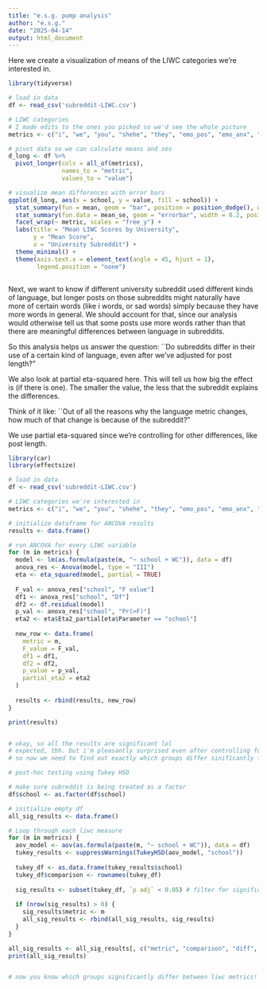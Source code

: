 ```yaml
---
title: "e.s.g. pump analysis"
author: "e.s.g."
date: "2025-04-14"
output: html_document
---
```


Here we create a visualization of means of the LIWC categories we're interested in.
```r

library(tidyverse)

# load in data
df <- read_csv('subreddit-LIWC.csv')

# LIWC categories 
# I made edits to the ones you picked so we'd see the whole picture
metrics <- c("i", "we", "you", "shehe", "they", "emo_pos", "emo_anx", "emo_sad",  "emo_anger", "prosocial", "affiliation", "work")

# pivot data so we can calculate means and ses
d_long <- df %>%
  pivot_longer(cols = all_of(metrics),
               names_to = "metric",
               values_to = "value")

# visualize mean differences with error bars
ggplot(d_long, aes(x = school, y = value, fill = school)) +
  stat_summary(fun = mean, geom = "bar", position = position_dodge(), width = 0.7) +
  stat_summary(fun.data = mean_se, geom = "errorbar", width = 0.2, position = position_dodge(.7)) +
  facet_wrap(~ metric, scales = "free_y") +
  labs(title = "Mean LIWC Scores by University",
       y = "Mean Score",
       x = "University Subreddit") +
  theme_minimal() +
  theme(axis.text.x = element_text(angle = 45, hjust = 1),
        legend.position = "none")



```


Next, we want to know if different university subreddit used different kinds of language, but longer posts on those subreddits might naturally have more of certain words (like i words, or sad words) simply because they have more words in general.
We should account for that, since our analysis would otherwise tell us that some posts use more words rather than that there are meaningful differences between language in subreddits.

So this analysis helps us answer the question:
``Do subreddits differ in their use of a certain kind of language, even after we've adjusted for post length?"

We also look at partial eta-squared here. This will tell us how big the effect is (if there is one). The smaller the value, the less that the subreddit explains the differences.

Think of it like:
``Out of all the reasons why the language metric changes, how much of that change is because of the subreddit?"

We use partial eta-squared since we're controlling for other differences, like post length.
```r

library(car)
library(effectsize)

# load in data
df <- read_csv('subreddit-LIWC.csv')

# LIWC categories we're interested in
metrics <- c("i", "we", "you", "shehe", "they", "emo_pos", "emo_anx", "emo_sad",  "emo_anger", "prosocial", "affiliation", "work")

# initialize dataframe for ANCOVA results
results <- data.frame() 

# run ANCOVA for every LIWC variable
for (m in metrics) {
  model <- lm(as.formula(paste(m, "~ school + WC")), data = df)
  anova_res <- Anova(model, type = "III")
  eta <- eta_squared(model, partial = TRUE)
  
  F_val <- anova_res["school", "F value"]
  df1 <- anova_res["school", "Df"]
  df2 <- df.residual(model)
  p_val <- anova_res["school", "Pr(>F)"]
  eta2 <- eta$Eta2_partial[eta$Parameter == "school"]
  
  new_row <- data.frame(
    metric = m,
    F_value = F_val,
    df1 = df1,
    df2 = df2,
    p_value = p_val,
    partial_eta2 = eta2
  )
  
  results <- rbind(results, new_row)
}

print(results)


# okay, so all the results are significant lol
# expected, tbh. but i'm pleasantly surprised even after controlling for word count
# so now we need to find out exactly which groups differ sinificantly for which LIWC metrics

# post-hoc testing using Tukey HSD

# make sure subreddit is being treated as a factor
df$school <- as.factor(df$school)

# initialize empty df
all_sig_results <- data.frame()

# Loop through each liwc measure
for (m in metrics) {
  aov_model <- aov(as.formula(paste(m, "~ school + WC")), data = df)
  tukey_results <- suppressWarnings(TukeyHSD(aov_model, "school"))
  
  tukey_df <- as.data.frame(tukey_results$school)
  tukey_df$comparison <- rownames(tukey_df)
  
  sig_results <- subset(tukey_df, `p adj` < 0.05) # filter for significant diffs only
  
  if (nrow(sig_results) > 0) {
    sig_results$metric <- m  
    all_sig_results <- rbind(all_sig_results, sig_results)
  }
}

all_sig_results <- all_sig_results[, c("metric", "comparison", "diff", "p adj")]
print(all_sig_results)


# now you know which groups significantly differ between liwc metrics!

```
